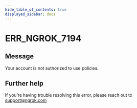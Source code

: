 ```yaml
---
hide_table_of_contents: true
displayed_sidebar: docs
---
```



# ERR_NGROK_7194

## Message

Your account is not authorized to use policies.

<ErrorDetails error="err_ngrok_7194" />

## Further help

If you're having trouble resolving this error, please reach out to [support@ngrok.com](mailto:support@ngrok.com?subject=Help%20with%20ERR_NGROK_7194)
